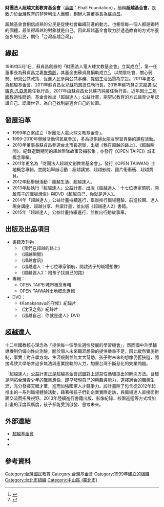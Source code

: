 {{refimprove|time=2018-04-09T05:45:54+00:00}}
{{Coord|25.0519215|121.5344293|source:GoogleMaps|display=title}}
{{Infobox Non-profit
| Non-profit_name = 財團法人超越文創教育基金會<br>（超越基金會）<br><small>''Eball Foundation''</small>
| Non-profit_type = [[財團法人|財團法人]]
| image = [[File:Eball_Foundation_logo_20150324.jpg|File:Eball Foundation logo 20150324.jpg]]
| founded_date = 1999年5月1日
| founder = [[蘇貞昌|蘇貞昌]]
| location = [[台北市|台北市]][[中山區_(臺北市)|中山區]][[南京東路|南京東路]]二段160號10樓
| key_people = 董事長：[[蘇貞昌|蘇貞昌]]<br>執行長：[[蘇巧純|蘇巧純]]<br>董事：[[林萬億|林萬億]]<br>董事：[[邱坤良|邱坤良]]<br>董事：[[林泊佑|林泊佑]]<br>董事：[[李智貴|李智貴]]<br>董事：[[陳茂仁|陳茂仁]]<br>董事：[[陳新典|陳新典]]
| area_served = 
| focus = 以關懷社會，關心弱勢，研究公共政策，促進人民參與公共事務，提倡生活品質為宗旨。
| method = 開放、對話、創造、公益
| revenue = 
| num_employees = 
| Non-profit_slogan = 超越達人
| homepage = [http://eball.tw 超越基金會]
}}

'''財團法人超越文創教育基金會'''（[[英語|英語]]：Eball Foundation），簡稱'''超越基金會'''，是致力於[[台灣|台灣]]教育的非營利法人團體，創辦人兼董事長為[[蘇貞昌|蘇貞昌]]。

超越基金會相信成熟的公民是促使社會繼續前進的動力，也相信每一個人都是獨特的個體，最值得超越的對象就是自己。因此超越基金會致力於透過教育的方式培養進步的公民，期待「台灣超越台灣」。

==緣起==
1999年5月1日，蘇貞昌創辦的「財團法人電火球文教基金會」立案成立<ref>{{Cite web |url=http://cdcb.judicial.gov.tw/abbs/wkw/WHD6K05.jsp?ab=AAAdkxAAHAAAIM1AAK&bc=096&cd=%AAk%B5n%A5L++++++++++++++&de=000045&ef=PCD&fg=1 |title=財團法人電火球文教基金會 |access-date=2015-02-28 |archive-date=2016-08-21 |archive-url=https://web.archive.org/web/20160821215314/http://cdcb.judicial.gov.tw/abbs/wkw/WHD6K05.jsp?ab=AAAdkxAAHAAAIM1AAK&bc=096&cd=%AAk%B5n%A5L++++++++++++++&de=000045&ef=PCD&fg=1 |dead-url=no }}</ref>，第一任董事長為蘇貞昌之妻[[詹秀齡|詹秀齡]]，其基金由蘇貞昌捐助成立<ref>{{Cite web |url=http://sunshine.cy.gov.tw/GipOpenWeb/wSite/public/Attachment/f1389060605994.pdf |title=存档副本 |accessdate=2015-02-28 |archive-date=2015-04-02 |archive-url=https://web.archive.org/web/20150402145747/http://sunshine.cy.gov.tw/GipOpenWeb/wSite/public/Attachment/f1389060605994.pdf |dead-url=no }}</ref>，以關懷社會、關心弱勢、研究公共政策、促進人民參與公共事務、提倡生活品質為宗旨。2011年更名為超越基金會，2011年蘇貞昌女兒[[蘇巧慧|蘇巧慧]]擔任執行長，2015年蘇巧慧之夫[[龍男·以撒克·凡亞思|龍男·以撒克·凡亞思]]擔任執行長，2017年由蘇貞昌女兒蘇巧純接任執行長。近年因[[十二年國教|十二年國教]]適性問題，基金會推出「超越達人」公益計畫，期望以教育的方式讓青少年認識自己、認識世界、為自己找到最適合自己的位置。

==發展沿革==
*1999年立案成立「財團法人電火球文教基金會」。
*1999-2010年舉辦活動供民眾參加，多為提供婦女朋友學習育樂的課程活動。
*2010年董事長蘇貞昌參選台北市長選舉，出版《我在超越的路上》、《超越瞬間》，紀錄選戰期間的超越團隊故事及攝影集；亦發行《OPEN TAIPEI》城市概念專輯。
*2011年更名為「財團法人超越文創教育基金會」。發行《OPEN TAIWAN》土地概念專輯，並開始舉辦活動：超越講堂、超越影院、國片衝衝衝、超越寶貝。
*2012年起舉辦活動：超越生活、超越達人。
*2013年起執行「超越達人」公益計畫、出版《超越達人：十七位專家領航，開啟孩子的職場想像》與DVD《超越自己．你就是達人》。
*2014年「超越達人」公益計畫持續進行，舉辦推行職場體驗、前進校園、達人現身講座、超越分享、共讀計畫，並出版《超越達人2》書籍。
*2015年「超越達人」公益計畫持續進行，並推出行動故事車。

==出版及出品項目==
*書籍及刊物：
**《我們在超越的路上》 
**《超越瞬間》
**《超越會訊》
**《超越達人：十七位專家領航，開啟孩子的職場想像》
**《超越達人2：陪孩子找自己的路》
*專輯：
**OPEN TAIPEI城市概念專輯
**OPEN TAIWAN土地概念專輯
*DVD：
**《Kanakanavu的守候》紀錄片
**《沈沒之島》紀錄片
**《超越自己．你就是達人》DVD

==超越達人==
十二年國教核心理念為「提供每一個學生適性發展的學習機會」，然而國中升學輔導機制仍偏向性向測驗，關於個人未來職涯想像的提供嚴重不足，因此縱然實施新制，事實上對升學方向、生涯規劃並無太大幫助，孩子對未來的想像仍舊狹隘，間接導致大學培育過多無法與產業接軌的人力，加重台灣不斷惡化的失業問題。

「超越達人」公益計畫正是超越基金會試圖對上述惡性循環提出的解決方法。目標是開拓台灣青少年的職業想像，即早發現自己的興趣與能力，選擇適合的職業生涯，充分發揮天賦才華，進而加強國家人才競爭力。該計畫除了包含從2012年起推出的一系列職場體驗活動，藉著帶孩子們到企業實際走訪，與職場達人直接面對面交流而拓展視野。2013年陸續進行書籍出版、影像紀錄、校園巡迴等方式增加計畫的深度與廣度，孩子都能受到啟發、思考未來。

==外部連結==
*[http://eball.tw 超越基金會] {{Wayback|url=http://eball.tw/ |date=20120103085651 }}
*{{facebook|eball.tw|超越基金會}}
*{{facebook|superexpert.tw|超越達人}}

==參考資料==
{{reflist}}

[[Category:台灣國民教育|Category:台灣國民教育]]
[[Category:台灣基金會|Category:台灣基金會]]
[[Category:1999年建立的組織|Category:1999年建立的組織]]
[[Category:台北市組織|Category:台北市組織]]
[[Category:中山區_(臺北市)|Category:中山區 (臺北市)]]
